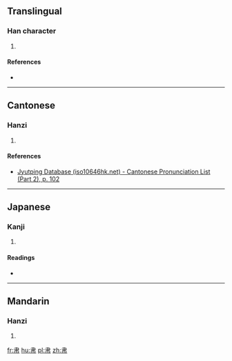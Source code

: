 ==Translingual==

===Han character===
{{Han char|rn=50|rad=巾|as=03|sn=6|four=|canj=中月 (LB), X中月 (XLB)}}

# {{defn|Han|sort=巾03}}

====References====
* {{Han ref|kx=0329.020|dkj=08790|dj=0634.110|hdz=10730.200|uh=5E07|ud=24071}}

----

==Cantonese==

===Hanzi===
{{yue-hanzi|jyut=[[nip6]], [[lip6]]|y=nip6, lip6}}

# {{defn|lang=yue|sort=巾03}}

====References====
* [http://www.iso10646hk.net/jp/document/download.jsp Jyutping Database (iso10646hk.net) - Cantonese Pronunciation List (Part 2), p. 102]

----

==Japanese==

===Kanji===
{{ja-kanji|grade=|rs=巾03}}

# {{defn|lang=ja|sort=巾03}}

====Readings====
* {{ja-readings|on=[[でん]] (den), [[にょう]] (nyō)|kun=[[てわざがすばやい]] (tewazagasubayai)}}

----

==Mandarin==

===Hanzi===
{{cmn-hanzi|pin=[[niè]] ([[nie4]])|wg=nieh<sup>4</sup>}}

# {{defn|lang=cmn|sort=巾03}}

[[fr:帇]]
[[hu:帇]]
[[pl:帇]]
[[zh:帇]]